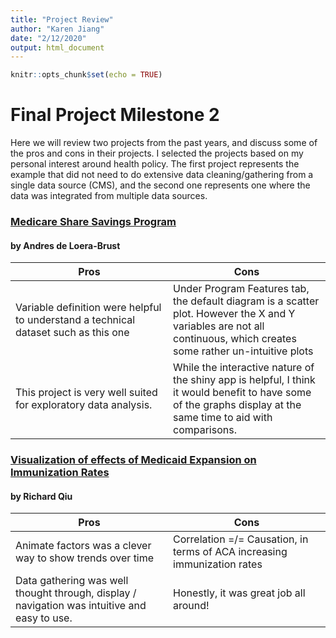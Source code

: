 ```yaml
---
title: "Project Review"
author: "Karen Jiang"
date: "2/12/2020"
output: html_document
---
```


```r
knitr::opts_chunk$set(echo = TRUE)
```
# Final Project Milestone 2

Here we will review two projects from the past years, and discuss some of the pros and cons in their projects. I selected the projects based on my personal interest around health policy. The first project represents the example that did not need to do extensive data cleaning/gathering from a single data source (CMS), and the second one represents one where the data was integrated from multiple data sources.


### [Medicare Share Savings Program](https://andres-deloera.shinyapps.io/ACO_Exploration/) 
#### by Andres de Loera-Brust

| Pros      | Cons |
| ----------- | ----------- |
| Variable definition were helpful to understand a technical dataset such as this one | Under Program Features tab, the default diagram is a scatter plot. However the X and Y variables are not all continuous, which creates some rather un-intuitive plots |
| This project is very well suited for exploratory data analysis. | While the interactive nature of the shiny app is helpful, I think it would benefit to have some of the graphs display at the same time to aid with comparisons.|


### [Visualization of effects of Medicaid Expansion on Immunization Rates](https://rqiu.shinyapps.io/Vaccine-Explorer/) 
#### by Richard Qiu

| Pros  | Cons |
| ----------- | ----------- |
| Animate factors was a clever way to show trends over time | Correlation =/= Causation, in terms of ACA increasing immunization rates |
| Data gathering was well thought through, display / navigation was intuitive and easy to use. | Honestly, it was great job all around! |


